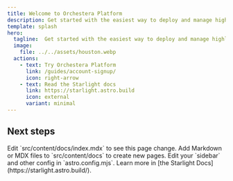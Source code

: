 ```yaml
---
title: Welcome to Orchestera Platform
description: Get started with the easiest way to deploy and manage highly scalable Apache Spark clusters in the cloud!
template: splash
hero:
  tagline:  Get started with the easiest way to deploy and manage highly scalable Apache Spark clusters in the cloud!
  image:
    file: ../../assets/houston.webp
  actions:
    - text: Try Orchestera Platform
      link: /guides/account-signup/
      icon: right-arrow
    - text: Read the Starlight docs
      link: https://starlight.astro.build
      icon: external
      variant: minimal
---
```



## Next steps

<CardGrid stagger>
	<Card title="Update content" icon="pencil">
		Edit `src/content/docs/index.mdx` to see this page change.
	</Card>
	<Card title="Add new content" icon="add-document">
		Add Markdown or MDX files to `src/content/docs` to create new pages.
	</Card>
	<Card title="Configure your site" icon="setting">
		Edit your `sidebar` and other config in `astro.config.mjs`.
	</Card>
	<Card title="Read the docs" icon="open-book">
		Learn more in [the Starlight Docs](https://starlight.astro.build/).
	</Card>
</CardGrid>
